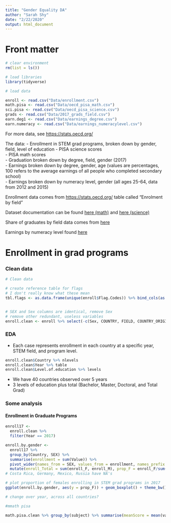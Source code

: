 ```yaml
---
title: "Gender Equality DA"
author: "Sarah Shy"
date: "2/22/2020"
output: html_document
---
```


# Front matter
```r
# clear environment
rm(list = ls())

# load libraries
library(tidyverse)
```

```r
# load data

enroll <- read.csv("Data/enrollment.csv")
math.pisa <- read.csv("Data/oecd_pisa_math.csv")
sci.pisa <- read.csv("Data/oecd_pisa_science.csv")
grads <- read.csv("Data/2017_grads_field.csv")
earn.deg1 <- read.csv("Data/earnings_degree.csv")
earn.numeracy <- read.csv("Data/earnings_numeracylevel.csv")
```

For more data, see <https://stats.oecd.org/>

The data:
- Enrollment in STEM grad programs, broken down by gender, field, level of education
- PISA science scores  
- PISA math scores  
- Graduation broken down by degree, field, gender (2017)  
- Earnings broken down by degree, gender, age (values are percentages, 100 refers to the average earnings of all people who completed secondary school)  
- Earnings broken down by numeracy level, gender (all ages 25-64, data from 2012 and 2015)

Enrollment data comes from <https://stats.oecd.org/> table called "Enrolment by field"

Dataset documentation can be found [here (math)](https://data.oecd.org/pisa/mathematics-performance-pisa.htm)
and [here (science)](https://data.oecd.org/pisa/science-performance-pisa.htm#indicator-chart)

Share of graduates by field data comes from [here](https://stats.oecd.org/viewhtml.aspx?datasetcode=EAG_GRAD_ENTR_FIELD&lang=en#)

Earnings by numeracy level found [here](https://stats.oecd.org/viewhtml.aspx?datasetcode=EAG_EA_SKILLS&lang=en#)


# Enrollment in grad programs

### Clean data
```r
# Clean data

# create reference table for flags
# I don't really know what these mean
tbl.flags <- as.data.frame(unique(enroll$Flag.Codes)) %>% bind_cols(as.data.frame(unique(enroll$Flags)))


# SEX and Sex columns are identical, remove Sex
# remove other redundant, useless variables
enroll.clean <- enroll %>% select(-c(Sex, COUNTRY, FIELD, COUNTRY_ORIGIN, Country.of.origin, ISC11_LEVEL, ISC11P_CAT, Category.of.education, YEAR, Unit.Code, Unit, PowerCode.Code, PowerCode, Reference.Period.Code, Reference.Period))
```

### EDA

- Each case represents enrollment in each country at a specific year, STEM field, and program level.

```r
enroll.clean$Country %>% nlevels
enroll.clean$Year %>% table
enroll.clean$Level.of.education %>% levels
```

- We have 40 countries observed over 5 years
- 3 levels of education plus total (Bachelor, Master, Doctoral, and Total Grad)

### Some analysis

#### Enrollment in Graduate Programs
```r
enroll17 <-
  enroll.clean %>%
  filter(Year == 2017)

enroll.by.gender <-
  enroll17 %>%
  group_by(Country, SEX) %>%
  summarise(enrollment = sum(Value)) %>%
  pivot_wider(names_from = SEX, values_from = enrollment, names_prefix = "enroll_") %>%
  mutate(enroll_Total = sum(enroll_F, enroll_M), prop_F = enroll_F/sum(enroll_F, enroll_M))
# Costa Rica, Germany, Mexico, Russia have NA's
```

```r
# plot proportion of females enrolling in STEM grad programs in 2017
ggplot(enroll.by.gender, aes(y = prop_F)) + geom_boxplot() + theme_bw() + ggtitle("Proportion of females enrolling in STEM grad programs")
```

```r
# change over year, across all countries?
```

```r
#mmath pisa

math.pisa.clean %>% group_by(subject) %>% summarise(meanScore = mean(value), count = n())
```

